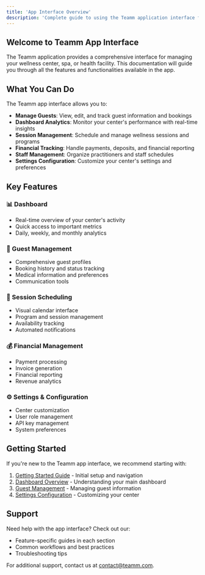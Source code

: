 ```yaml
---
title: 'App Interface Overview'
description: 'Complete guide to using the Teamm application interface for wellness centers and health facilities'
---
```


## Welcome to Teamm App Interface

The Teamm application provides a comprehensive interface for managing your wellness center, spa, or health facility. This documentation will guide you through all the features and functionalities available in the app.

## What You Can Do

The Teamm app interface allows you to:

- **Manage Guests**: View, edit, and track guest information and bookings
- **Dashboard Analytics**: Monitor your center's performance with real-time insights
- **Session Management**: Schedule and manage wellness sessions and programs
- **Financial Tracking**: Handle payments, deposits, and financial reporting
- **Staff Management**: Organize practitioners and staff schedules
- **Settings Configuration**: Customize your center's settings and preferences

## Key Features

### 📊 Dashboard
- Real-time overview of your center's activity
- Quick access to important metrics
- Daily, weekly, and monthly analytics

### 👥 Guest Management
- Comprehensive guest profiles
- Booking history and status tracking
- Medical information and preferences
- Communication tools

### 📅 Session Scheduling
- Visual calendar interface
- Program and session management
- Availability tracking
- Automated notifications

### 💰 Financial Management
- Payment processing
- Invoice generation
- Financial reporting
- Revenue analytics

### ⚙️ Settings & Configuration
- Center customization
- User role management
- API key management
- System preferences

## Getting Started

If you're new to the Teamm app interface, we recommend starting with:

1. [Getting Started Guide](/app-interface/getting-started) - Initial setup and navigation
2. [Dashboard Overview](/app-interface/dashboard/main-dashboard) - Understanding your main dashboard
3. [Guest Management](/app-interface/guests/guest-list) - Managing guest information
4. [Settings Configuration](/app-interface/settings/general-settings) - Customizing your center

## Support

Need help with the app interface? Check out our:
- Feature-specific guides in each section
- Common workflows and best practices
- Troubleshooting tips

For additional support, contact us at [contact@teamm.com](mailto:contact@teamm.com).
